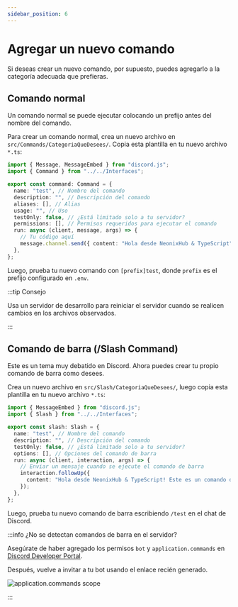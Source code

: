 ```yaml
---
sidebar_position: 6
---
```


# Agregar un nuevo comando

Si deseas crear un nuevo comando, por supuesto, puedes agregarlo a la categoría adecuada que prefieras.

## Comando normal

Un comando normal se puede ejecutar colocando un prefijo antes del nombre del comando.

Para crear un comando normal, crea un nuevo archivo en `src/Commands/CategoriaQueDesees/`. Copia esta plantilla en tu nuevo archivo `*.ts`:

```ts title="src/Commands/**/*.ts"
import { Message, MessageEmbed } from "discord.js";
import { Command } from "../../Interfaces";

export const command: Command = {
  name: "test", // Nombre del comando
  description: "", // Descripción del comando
  aliases: [], // Alias
  usage: "", // Uso
  testOnly: false, // ¿Está limitado solo a tu servidor?
  permissions: [], // Permisos requeridos para ejecutar el comando
  run: async (client, message, args) => {
    // Tu código aquí
    message.channel.send({ content: "Hola desde NeonixHub & TypeScript" });
  },
};
```

Luego, prueba tu nuevo comando con `[prefix]test`, donde `prefix` es el prefijo configurado en `.env`.

:::tip Consejo

Usa un servidor de desarrollo para reiniciar el servidor cuando se realicen cambios en los archivos observados.

:::

## Comando de barra (/Slash Command)

Este es un tema muy debatido en Discord. Ahora puedes crear tu propio comando de barra como desees.

Crea un nuevo archivo en `src/Slash/CategoriaQueDesees/`, luego copia esta plantilla en tu nuevo archivo `*.ts`:

```ts title="src/Slash/**/*.ts"
import { MessageEmbed } from "discord.js";
import { Slash } from "../../Interfaces";

export const slash: Slash = {
  name: "test", // Nombre del comando
  description: "", // Descripción del comando
  testOnly: false, // ¿Está limitado solo a tu servidor?
  options: [], // Opciones del comando de barra
  run: async (client, interaction, args) => {
    // Enviar un mensaje cuando se ejecute el comando de barra
    interaction.followUp({
      content: "Hola desde NeonixHub & TypeScript! Este es un comando de barra, ¿cierto?",
    });
  },
};
```

Luego, prueba tu nuevo comando de barra escribiendo `/test` en el chat de Discord.

:::info ¿No se detectan comandos de barra en el servidor?

Asegúrate de haber agregado los permisos `bot` y `application.commands` en [Discord Developer Portal](https://discord.com/developers/applications).

Después, vuelve a invitar a tu bot usando el enlace recién generado.

![application.commands scope](https://cdn.upload.systems/uploads/YwXZIFS7.png)

:::
